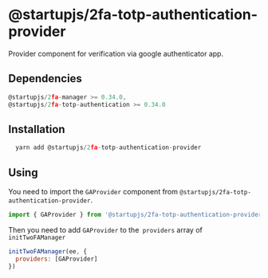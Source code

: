 # @startupjs/2fa-totp-authentication-provider

Provider component for verification via google authenticator app.

## Dependencies

```js
@startupjs/2fa-manager >= 0.34.0,
@startupjs/2fa-totp-authentication >= 0.34.0
```

## Installation

```js
  yarn add @startupjs/2fa-totp-authentication-provider
```

## Using

You need to import the `GAProvider` component from `@startupjs/2fa-totp-authentication-provider`.

```js
import { GAProvider } from '@startupjs/2fa-totp-authentication-provider'
```

Then you need to add `GAProvider` to the` providers` array of `initTwoFAManager`

```js
initTwoFAManager(ee, {
  providers: [GAProvider]
})
```
